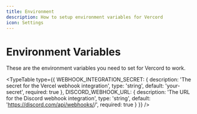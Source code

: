 ```yaml
---
title: Environment
description: How to setup environment variables for Vercord
icon: Settings
---
```



# Environment Variables

These are the environment variables you need to set for Vercord to work.

<TypeTable
  type={{
    WEBHOOK_INTEGRATION_SECRET: {
      description: 'The secret for the Vercel webhook integration',
      type: 'string',
      default: 'your-secret',
      required: true
    },
    DISCORD_WEBHOOK_URL: {
      description: 'The URL for the Discord webhook integration',
      type: 'string',
      default: 'https://discord.com/api/webhooks/<id>/<token>',
      required: true
    }
  }}
/>
